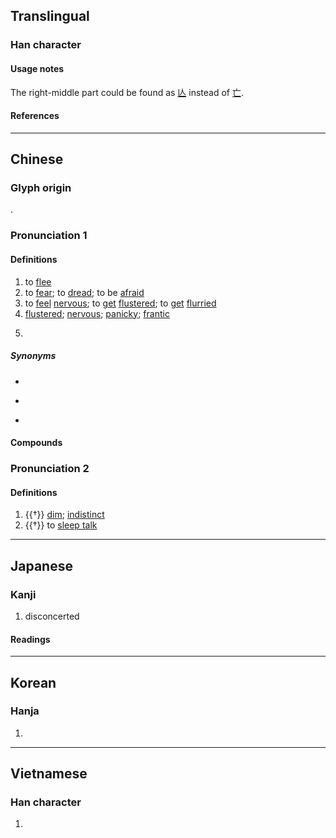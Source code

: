 {{character info}}
{{character info|0x2F8A7}}
{{character info|0x2F8A9}}
==Translingual==

===Han character===
{{Han char|rn=61|rad=心|as=10|asj=9|sn=13|snj=12|four=94011|canj=PTYU|ids=⿰忄荒}}

====Usage notes====
The right-middle part could be found as [[亾]] instead of [[亡]].

====References====
{{Han ref|kx=0398.090|dkj=11057|dj=0737.090|hdz=42326.070|uh=614C}}

----

==Chinese==
{{zh-forms}}

===Glyph origin===
{{Han etym}}
{{Han compound|心|t1=heart|alt1=忄|荒|ls=psc|c1=s|c2=p}}.

===Pronunciation 1===
{{zh-pron
|m=huāng,huang,2nb=as adjectival complement
|c=fong1
|h=pfs=fông
|md=huŏng
|mn=hong
|mn-t=huang1
|w=1huaan
|oc=n,1
|ma=Zh-huang.ogg
|cat=v,a
}}

====Definitions====
{{zh-hanzi}}

# to [[flee]]
# to [[fear]]; to [[dread]]; to be [[afraid]]
# to [[feel]] [[nervous]]; to [[get]] [[flustered]]; to [[get]] [[flurried]]
# [[flustered]]; [[nervous]]; [[panicky]]; [[frantic]]
# {{lb|zh|colloquial}} {{n-g|Used as an [[adjectival]] [[complement]] after {{zh-l|得|tr=de}}, to [[emphasise]] the [[unbearability]] or [[extent]] of the [[adjectival]] [[state]].}}

=====Synonyms=====
* {{s|to fear}}
{{zh-dial|害怕}}
* {{s|to feel nervous}} {{zh-l|發慌}}
* {{s|flustered}}
{{zh-syn-saurus|慌張}}

====Compounds====
{{zh-der|fold=1|慌成一團|急慌|慌了手腳|恐慌|慌忙無措|心慌|慌速|慌腿|慌手慌腳|慌慌忙忙|慌慌張張|慌悚|慌忙|慌張|慌了神兒|慌亂|慌不擇路|愴慌|意亂心慌|慌急|悶得慌|恐慌症|心慌膽戰|心慌意亂|慌手忙腳|亂得慌|害慌|慌張勢煞|慌裡慌張|慌神|不慌不忙|口隔心慌|慌張慌智|慌腳雞|磣的慌|戃慌|手慌腳忙|發慌|撐的慌|經濟恐慌|驚慌失色|鬼慌|驚慌失措|驚慌|貪慌|腸慌腹熱|累得慌|膩的慌|著慌/着慌|鬧的慌}}

===Pronunciation 2===
{{zh-pron
|m=huǎng
|c=fong2
|mc=y
|oc=1,2
|cat=a,v
}}

====Definitions====
{{zh-hanzi}}

# {{†}} [[dim]]; [[indistinct]]
# {{†}} to [[sleep talk]]

{{zh-cat|Elementary|Emotions}}

----

==Japanese==

===Kanji===
{{ja-kanji|grade=c|rs=心10}}

# disconcerted

====Readings====
{{ja-readings
|goon=こう<くわう
|kanon=こう<くわう
|kun=あわ-てる, あわ-ただし.い, くらい
}}

----

==Korean==

===Hanja===
{{ko-hanja|황}}

# {{rfdef|ko|sort=心10}}

----

==Vietnamese==

===Han character===
{{vi-readings|rs=心10|reading=[[hoảng]], [[hoang]]}}

# {{rfdef|vi|sort=心10}}